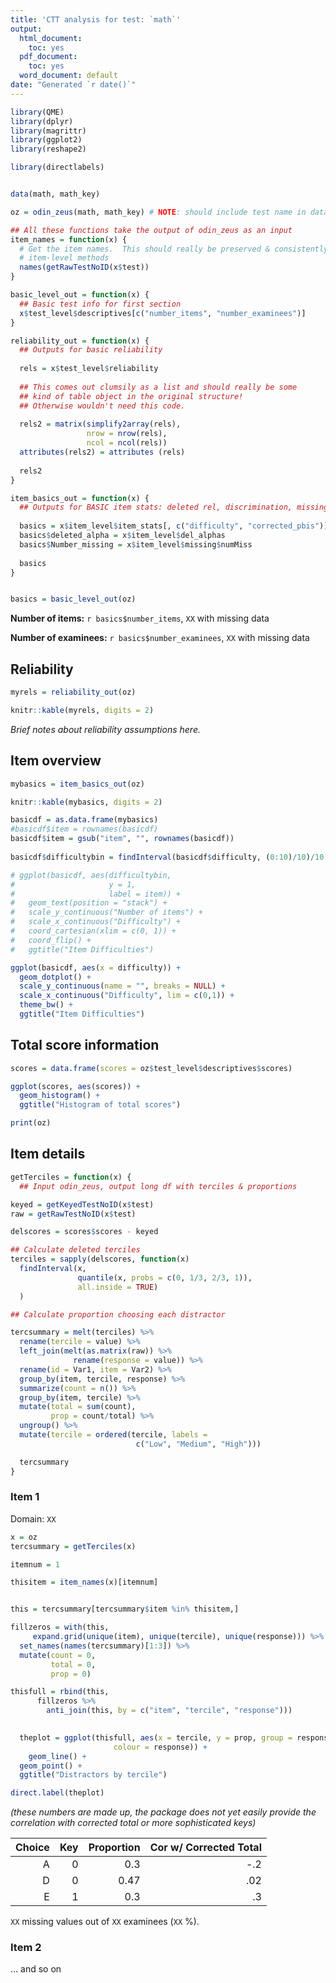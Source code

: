 ```yaml
---
title: 'CTT analysis for test: `math`'
output:
  html_document:
    toc: yes
  pdf_document:
    toc: yes
  word_document: default
date: "Generated `r date()`"
---
```


```r

library(QME)
library(dplyr)
library(magrittr)
library(ggplot2)
library(reshape2)

library(directlabels)


data(math, math_key)

oz = odin_zeus(math, math_key) # NOTE: should include test name in data structure for reporting

```

```r

## All these functions take the output of odin_zeus as an input
item_names = function(x) {
  # Get the item names.  This should really be preserved & consistently applied in the 
  # item-level methods
  names(getRawTestNoID(x$test))
}  

basic_level_out = function(x) {
  ## Basic test info for first section
  x$test_level$descriptives[c("number_items", "number_examinees")]
} 

reliability_out = function(x) {
  ## Outputs for basic reliability
   
  rels = x$test_level$reliability
  
  ## This comes out clumsily as a list and should really be some 
  ## kind of table object in the original structure!
  ## Otherwise wouldn't need this code.
    
  rels2 = matrix(simplify2array(rels),
                 nrow = nrow(rels),
                 ncol = ncol(rels))
  attributes(rels2) = attributes (rels)  
  
  rels2
}

item_basics_out = function(x) {
  ## Outputs for BASIC item stats: deleted rel, discrimination, missing
  
  basics = x$item_level$item_stats[, c("difficulty", "corrected_pbis")]
  basics$deleted_alpha = x$item_level$del_alphas
  basics$Number_missing = x$item_level$missing$numMiss
  
  basics    
}



```

```r

basics = basic_level_out(oz)

```

**Number of items:** `r basics$number_items`, `XX` with missing data

**Number of examinees:** `r basics$number_examinees`, `XX` with missing data


## Reliability

```r

myrels = reliability_out(oz)

knitr::kable(myrels, digits = 2)

```

*Brief notes about reliability assumptions here.*

## Item overview

```r

mybasics = item_basics_out(oz)

knitr::kable(mybasics, digits = 2)


```

```r

basicdf = as.data.frame(mybasics)
#basicdf$item = rownames(basicdf)
basicdf$item = gsub("item", "", rownames(basicdf))
     
basicdf$difficultybin = findInterval(basicdf$difficulty, (0:10)/10)/10 - 0.05

# ggplot(basicdf, aes(difficultybin,
#                     y = 1,
#                     label = item)) + 
#   geom_text(position = "stack") + 
#   scale_y_continuous("Number of items") +
#   scale_x_continuous("Difficulty") +
#   coord_cartesian(xlim = c(0, 1)) +
#   coord_flip() +
#   ggtitle("Item Difficulties")

ggplot(basicdf, aes(x = difficulty)) + 
  geom_dotplot() + 
  scale_y_continuous(name = "", breaks = NULL) +
  scale_x_continuous("Difficulty", lim = c(0,1)) +
  theme_bw() +
  ggtitle("Item Difficulties")


```

## Total score information

```r

scores = data.frame(scores = oz$test_level$descriptives$scores)

ggplot(scores, aes(scores)) +
  geom_histogram() + 
  ggtitle("Histogram of total scores")

print(oz)

```

## Item details

```r

getTerciles = function(x) {
  ## Input odin_zeus, output long df with terciles & proportions

keyed = getKeyedTestNoID(x$test)
raw = getRawTestNoID(x$test)

delscores = scores$scores - keyed

## Calculate deleted terciles
terciles = sapply(delscores, function(x)
  findInterval(x, 
               quantile(x, probs = c(0, 1/3, 2/3, 1)),
               all.inside = TRUE)
  )

## Calculate proportion choosing each distractor

tercsummary = melt(terciles) %>% 
  rename(tercile = value) %>% 
  left_join(melt(as.matrix(raw)) %>%
              rename(response = value)) %>%
  rename(id = Var1, item = Var2) %>%
  group_by(item, tercile, response) %>%
  summarize(count = n()) %>%
  group_by(item, tercile) %>%
  mutate(total = sum(count),
         prop = count/total) %>%
  ungroup() %>%
  mutate(tercile = ordered(tercile, labels = 
                            c("Low", "Medium", "High")))

  tercsummary
}

```

### Item 1
Domain: `XX`

```r


x = oz
tercsummary = getTerciles(x)

itemnum = 1

thisitem = item_names(x)[itemnum]


this = tercsummary[tercsummary$item %in% thisitem,]

fillzeros = with(this, 
     expand.grid(unique(item), unique(tercile), unique(response))) %>%
  set_names(names(tercsummary)[1:3]) %>%
  mutate(count = 0,
         total = 0,
         prop = 0)

thisfull = rbind(this, 
      fillzeros %>% 
        anti_join(this, by = c("item", "tercile", "response")))

      
  theplot = ggplot(thisfull, aes(x = tercile, y = prop, group = response,
                       colour = response)) +
    geom_line() +
  geom_point() + 
  ggtitle("Distractors by tercile")

direct.label(theplot)

```

*(these numbers are made up, the package does not yet easily provide the correlation with corrected total or more sophisticated keys)*

| Choice | Key | Proportion | Cor w/ Corrected Total| 
|---:|----:|----:|----:|
|A|0|0.3|-.2|
|D|0|0.47|.02|
|E|1|0.3|.3|

`XX` missing values out of `XX` examinees (`XX` %).

### Item 2
... and so on



